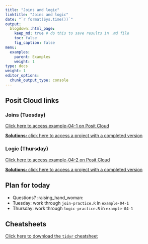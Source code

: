 ```yaml
---
title: "Joins and logic"
linktitle: "Joins and logic"
date: "`r format(Sys.time())`"
output:
  blogdown::html_page:
    keep_md: true # do this to save results in .md file
    toc: false
    fig_caption: false
menu:
  examples:
    parent: Examples
    weight: 1
type: docs
weight: 1
editor_options:
  chunk_output_type: console
---
```


## Posit Cloud links

### Joins (Tuesday)

[Click here to access example-04-1 on Posit Cloud](https://posit.cloud/spaces/328615/content/5413852)

[**Solutions:** click here to access a project with a completed version](https://posit.cloud/spaces/328615/content/5416231)

### Logic (Thursday) 

[Click here to access example-04-2 on Posit Cloud](https://posit.cloud/spaces/328615/content/5413858)

[**Solutions:** click here to access a project with a completed version](https://posit.cloud/spaces/328615/content/5416235)


## Plan for today
- Questions? :raising_hand_woman:
- Tuesday: work through `join-practice.R` in `example-04-1`
- Thursday: work through `logic-practice.R` in `example-04-1`


## Cheatsheets

[Click here to download the `tidyr` cheatsheet](https://raw.githubusercontent.com/rstudio/cheatsheets/main/tidyr.pdf)
